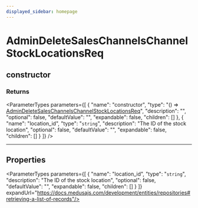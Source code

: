 ```yaml
---
displayed_sidebar: homepage
---
```



# AdminDeleteSalesChannelsChannelStockLocationsReq

## constructor

### Returns

<ParameterTypes parameters={[
  {
    "name": "constructor",
    "type": "() => [AdminDeleteSalesChannelsChannelStockLocationsReq](medusa.AdminDeleteSalesChannelsChannelStockLocationsReq.mdx)",
    "description": "",
    "optional": false,
    "defaultValue": "",
    "expandable": false,
    "children": []
  },
  {
    "name": "location_id",
    "type": "`string`",
    "description": "The ID of the stock location",
    "optional": false,
    "defaultValue": "",
    "expandable": false,
    "children": []
  }
]} />

___

## Properties

<ParameterTypes parameters={[
  {
    "name": "location_id",
    "type": "`string`",
    "description": "The ID of the stock location",
    "optional": false,
    "defaultValue": "",
    "expandable": false,
    "children": []
  }
]} expandUrl="https://docs.medusajs.com/development/entities/repositories#retrieving-a-list-of-records"/>

